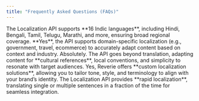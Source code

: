 ```yaml
---
title: "Frequently Asked Questions (FAQs)"
---
```

<AccordionGroup>
  <Accordion title="What languages are supported by the Localization API?" icon="language">
    The Localization API supports **16 Indic languages**, including Hindi, Bengali, Tamil, Telugu, Marathi, and more, ensuring broad regional coverage.
  </Accordion>

  <Accordion title="Can I customize translations for specific domains?" icon="code">
    **Yes**, the API supports domain-specific localization (e.g., government, travel, ecommerce) to accurately adapt content based on context and industry.
  </Accordion>

  <Accordion title="Does the API handle cultural nuances?" icon="globe">
    Absolutely. The API goes beyond translation, adapting content for **cultural references**, local conventions, and simplicity to resonate with target audiences.
  </Accordion>

  <Accordion title="Can I create custom localization for my brand?" icon="star">
    Yes, Reverie offers **custom localization solutions**, allowing you to tailor tone, style, and terminology to align with your brand’s identity.
  </Accordion>

  <Accordion title="How fast is the localization process?" icon="bolt">
    The Localization API provides **rapid localization**, translating single or multiple sentences in a fraction of the time for seamless integration.
  </Accordion>
</AccordionGroup>